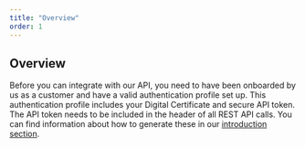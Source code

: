 ```yaml
---
title: "Overview"
order: 1
---
```


## Overview

Before you can integrate with our API, you need to have been onboarded by us as a customer and have a valid authentication profile set up.
This authentication profile includes your Digital Certificate and secure API token. The API token needs to be included in the header of all REST API calls.
You can find information about how to generate these in our [introduction section](/docs/introduction).

